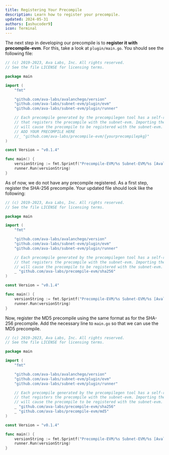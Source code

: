 ```yaml
---
title: Registering Your Precompile
description: Learn how to register your precompile.
updated: 2024-05-31
authors: [ashucoder9]
icon: Terminal
---
```


The next step in developing our precompile is to **register it with precompile-evm**. For this, take a look at `plugin/main.go`. You should see the following file:

```go title="plugin/main.go"
// (c) 2019-2023, Ava Labs, Inc. All rights reserved.
// See the file LICENSE for licensing terms.

package main

import (
    "fmt"

    "github.com/ava-labs/avalanchego/version"
    "github.com/ava-labs/subnet-evm/plugin/evm"
    "github.com/ava-labs/subnet-evm/plugin/runner"

    // Each precompile generated by the precompilegen tool has a self-registering init function
    // that registers the precompile with the subnet-evm. Importing the precompile package here
    // will cause the precompile to be registered with the subnet-evm.
    // ADD YOUR PRECOMPILE HERE
    //_ "github.com/ava-labs/precompile-evm/{yourprecompilepkg}"
)

const Version = "v0.1.4"

func main() {
    versionString := fmt.Sprintf("Precompile-EVM/%s Subnet-EVM/%s [AvalancheGo=%s, rpcchainvm=%d]", Version, evm.Version, version.Current, version.RPCChainVMProtocol)
    runner.Run(versionString)
}
```

As of now, we do not have any precompile registered. As a first step, register the SHA-256 precompile. Your updated file should look like the following:

```go title="plugin/main.go"
// (c) 2019-2023, Ava Labs, Inc. All rights reserved.
// See the file LICENSE for licensing terms.

package main

import (
    "fmt"

    "github.com/ava-labs/avalanchego/version"
    "github.com/ava-labs/subnet-evm/plugin/evm"
    "github.com/ava-labs/subnet-evm/plugin/runner"

    // Each precompile generated by the precompilegen tool has a self-registering init function
    // that registers the precompile with the subnet-evm. Importing the precompile package here
    // will cause the precompile to be registered with the subnet-evm.
    _ "github.com/ava-labs/precompile-evm/sha256"
)

const Version = "v0.1.4"

func main() {
    versionString := fmt.Sprintf("Precompile-EVM/%s Subnet-EVM/%s [AvalancheGo=%s, rpcchainvm=%d]", Version, evm.Version, version.Current, version.RPCChainVMProtocol)
    runner.Run(versionString)
}
```

Now, register the MD5 precompile using the same format as for the SHA-256 precompile. Add the necessary line to `main.go` so that we can use the MD5 precompile.

<Accordions>
<Accordion title="Solution">

```go title="plugin/main.go"
// (c) 2019-2023, Ava Labs, Inc. All rights reserved.
// See the file LICENSE for licensing terms.

package main

import (
	"fmt"

	"github.com/ava-labs/avalanchego/version"
	"github.com/ava-labs/subnet-evm/plugin/evm"
	"github.com/ava-labs/subnet-evm/plugin/runner"

	// Each precompile generated by the precompilegen tool has a self-registering init function
	// that registers the precompile with the subnet-evm. Importing the precompile package here
	// will cause the precompile to be registered with the subnet-evm.
	_ "github.com/ava-labs/precompile-evm/sha256"
	_ "github.com/ava-labs/precompile-evm/md5"
)

const Version = "v0.1.4"

func main() {
	versionString := fmt.Sprintf("Precompile-EVM/%s Subnet-EVM/%s [AvalancheGo=%s, rpcchainvm=%d]", Version, evm.Version, version.Current, version.RPCChainVMProtocol)
	runner.Run(versionString)
}
```

</Accordion>
</Accordions>